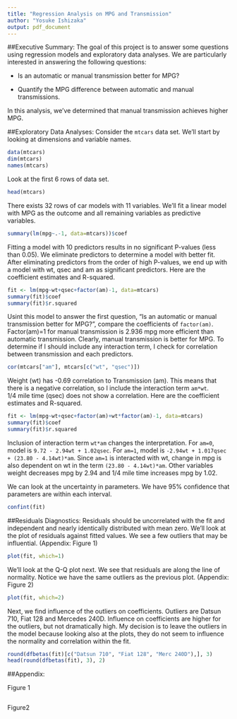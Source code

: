 ```yaml
---
title: "Regression Analysis on MPG and Transmission"
author: "Yosuke Ishizaka"
output: pdf_document
---
```

##Executive Summary:
The goal of this project is to answer some questions using regression models and exploratory data analyses.  We are particularly interested in answering the following questions:

* Is an automatic or manual transmission better for MPG?

* Quantify the MPG difference between automatic and manual transmissions.

In this analysis, we've determined that manual transmission achieves higher MPG.

##Exploratory Data Analyses:
Consider the `mtcars` data set.  We'll start by looking at dimensions and variable names.
```r
data(mtcars)
dim(mtcars)
names(mtcars)
```
Look at the first 6 rows of data set.
```r
head(mtcars)
```
There exists 32 rows of car models with 11 variables.  We'll fit a linear model with MPG as the outcome and all remaining variables as predictive variables.
```r
summary(lm(mpg~.-1, data=mtcars))$coef
```
Fitting a model with 10 predictors results in no significant P-values (less than 0.05).  We eliminate predictors to determine a model with better fit.  After eliminating predictors from the order of high P-values, we end up with a model with wt, qsec and am as significant predictors.  Here are the coefficient estimates and R-squared.
```r
fit <- lm(mpg~wt+qsec+factor(am)-1, data=mtcars)
summary(fit)$coef
summary(fit)$r.squared
```
Usint this model to answer the first question, "Is an automatic or manual transmission better for MPG?", compare the coefficients of `factor(am)`. Factor(am)=1 for manual transmission is 2.936 mpg more efficient than automatic transmission.  Clearly, manual transmission is better for MPG.
To determine if I should include any interaction term, I check for correlation between transmission and each predictors.
```r
cor(mtcars["am"], mtcars[c("wt", "qsec")])
```
Weight (wt) has -0.69 correlation to Transmission (am).  This means that there is a negative correlation, so I include the interaction term `am*wt`.  
1/4 mile time (qsec) does not show a correlation.
Here are the coefficient estimates and R-squared.
```r
fit <- lm(mpg~wt+qsec+factor(am)+wt*factor(am)-1, data=mtcars)
summary(fit)$coef
summary(fit)$r.squared
```
Inclusion of interaction term `wt*am` changes the interpretation.  For `am=0`, model is `9.72 - 2.94wt + 1.02qsec`.  For `am=1`, model is `-2.94wt + 1.017qsec + (23.80 - 4.14wt)*am`.  Since `am=1` is interacted with wt, change in mpg is also dependent on wt in the term `(23.80 - 4.14wt)*am`.  Other variables weight decreases mpg by 2.94 and 1/4 mile time increases mpg by 1.02.

We can look at the uncertainty in parameters.  We have 95% confidence that parameters are within each interval.
```r
confint(fit)
```

##Residuals Diagnostics:
Residuals should be uncorrelated with the fit and independent and nearly identically distributed with mean zero.  We'll look at the plot of residuals against fitted values.  We see a few outliers that may be influential.    (Appendix: Figure 1)

```r
plot(fit, which=1)
```

We'll look at the Q-Q plot next.  We see that residuals are along the line of normality.  Notice we have the same outliers as the previous plot.  (Appendix: Figure 2)

```r
plot(fit, which=2)
```

Next, we find influence of the outliers on coefficients.  Outliers are Datsun 710, Fiat 128 and Mercedes 240D.  Influence on coefficients are higher for the outliers, but not dramatically high.  My decision is to leave the outliers in the model because looking also at the plots, they do not seem to influence the normality and correlation within the fit.
```r
round(dfbetas(fit)[c("Datsun 710", "Fiat 128", "Merc 240D"),], 3)
head(round(dfbetas(fit), 3), 2)
```
\pagebreak

##Appendix:

Figure 1
```r
```

Figure2
```r
```
